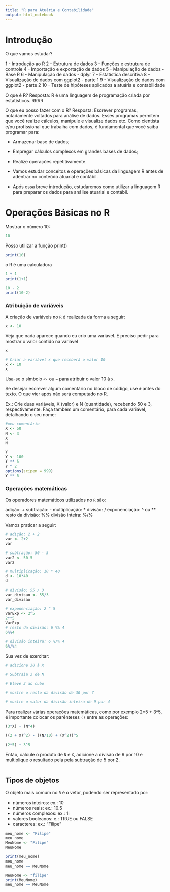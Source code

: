 ```yaml
---
title: "R para Atuária e Contabilidade"
output: html_notebook
---
```


# Introdução

O que vamos estudar?

1 - Introdução ao R
2 - Estrutura de dados
3 - Funções e estrutura de controle
4 - Importação e exportação de dados
5 - Manipulação de dados - Base R
6 - Manipulação de dados - dplyr
7 - Estatística descritiva
8 - Visualização de dados com ggplot2 - parte 1
9 - Visualização de dados com ggplot2 - parte 2
10 - Teste de hipóteses aplicados a atuária e contabilidade 


O que é R? 
Resposta: R é uma linguagem de programação criada por estatísticos. RRRR

O que eu posso fazer com o R?
Resposta: Escrever programas, notadamente voltados para análise de dados. 
Esses programas permitem que você realize cálculos, manipule e visualize dados etc. 
Como cientista e/ou profissional que trabalha com dados, é fundamental que você saiba programar para:

- Armazenar base de dados;
- Empregar cálculos complexos em grandes bases de dados;
- Realize operações repetitivamente.

 - Vamos estudar conceitos e operações básicas da linguagem R antes de adentrar no conteúdo atuarial e contábil. 
 - Após essa breve introdução, estudaremos como utilizar a linguagem R para preparar os dados para análise atuarial e contábil. 

# Operações Básicas no R

Mostrar o número 10:
```r
10
```

Posso utilizar a função print()
```r
print(10)
```

o R é uma calculadora
```r
1 + 1
print(1+1)
```

```r
10 - 2
print(10-2)
```


### Atribuição de variáveis

A criação de variáveis no `R` é realizada da forma a seguir:

```r
x <- 10 
```
Veja que nada aparece quando eu crio uma variável. É preciso pedir para mostrar o valor contido na variável

```r
x
```

```r
# Criar a variável x que receberá o valor 10
x <- 10
x
```

Usa-se o símbolo `<-` ou `=` para atribuir o valor 10 à `x`.

Se desejar escrever algum comentário no bloco de código, use `#` antes do texto. O que vier após não será computado no R.

Ex.: Crie duas variáveis, X (valor) e N (quantidade), recebendo 50 e 3, respectivamente. Faça também um comentário, para cada variável, detalhando o seu nome:


```r
#meu comentário
X <- 50 
N <- 3
X
N
```

```r
Y
Y <- 100
Y ** 5
Y ^ 2
options(scipen = 999)
Y ** 5
```

### Operações matemáticas

Os operadores matemáticos utilizados no `R` são:

adição: +
subtração: -
multiplicação: *
divisão: /
exponenciação: ^ ou **
resto da divisão: %% 
divisão inteira: %/%

Vamos praticar a seguir:

```r
# adição: 2 + 2
var <- 2+2
var

# subtração: 50 - 5
var2 <- 50-5
var2

# multiplicação: 10 * 40
d <- 10*40
d

# divisão: 55 / 3
var_divisao <- 55/3
var_divisao

# exponenciação: 2 ^ 5
VarExp <- 2^5
2**5
VarExp
# resto da divisão: 6 %% 4
6%%4

# divisão inteira: 6 %/% 4
6%/%4
```

Sua vez de exercitar:

```r
# adicione 30 à X

```

```r
# Subtraia 3 de N

```

```r
# Eleve 3 ao cubo

```

```r
# mostre o resto da divisão de 30 por 7

```

```r
# mostre o valor da divisão inteira de 9 por 4

```

Para realizar várias operações matemáticas, como por exemplo 2*5 + 3^5, é importante colocar os parênteses `()` entre as operações:

```r
(3*X) + (N^4)

((2 + X)^2) - ((N/10) + (X^2))^5
```


```r
(2*5) + 3^5
```

Então, calcule o produto de `N` e `X`, adicione a divisão de 9 por 10 e multiplique o resultado pela pela subtração de 5 por 2. 

```r

```

## Tipos de objetos

O objeto mais comum no `R` é o vetor, podendo ser representado por:

* números inteiros: ex.: 10
* números reais: ex.: 10.5
* números complexos: ex.: 1i
* valores booleanos: e.: TRUE ou FALSE
* caracteres: ex.: "Filipe"

```r
meu_nome <- "Filipe"
meu_nome
MeuNome <- "Filipe"
MeuNome

print(meu_nome)
meu_nome
meu_nome == MeuNome 

MeuNome <- "filipe"
print(MeuNome)
meu_nome == MeuNome
```

